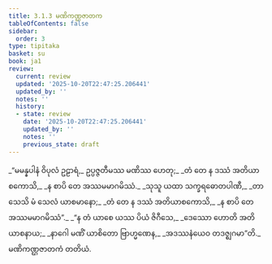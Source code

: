 ```yaml
---
title: 3.1.3 မဏိကဏ္ဌဇာတက
tableOfContents: false
sidebar:
  order: 3
type: tipitaka
basket: su
book: ja1
review:
  current: review
  updated: '2025-10-20T22:47:25.206441'
  updated_by: ''
  notes: ''
  history:
  - state: review
    date: '2025-10-20T22:47:25.206441'
    updated_by: ''
    notes: ''
    previous_state: draft
---
```



<DynamicBreadcrumb />


<ReviewStatus review={frontmatter.review} showDetails={true} />

<HypothesisAnnotation frontmatter={frontmatter} />

<Division number="7" book="ja1" e="ch" v="22" p="71">

<Paragraph number="678" type="verses" book="ja1">
_“မမန္နပါနံ ဝိပုလံ ဥဠာရံ,_  
ဥပ္ပဇ္ဇတီမဿ မဏိဿ ဟေတု;_  
_တံ တေ န ဒဿံ အတိယာစကောသိ,_  
_န စာပိ တေ အဿမမာဂမိဿံ._  

</Paragraph>

</Division>
<Division number="8" book="ja1" e="ch" v="22" p="72">

<Paragraph number="679" type="verses" book="ja1">
_သုသူ ယထာ သက္ခရဓောတပါဏီ,_  
_တာသေသိ မံ သေလံ ယာစမာနော;_  
_တံ တေ န ဒဿံ အတိယာစကောသိ,_  
_န စာပိ တေ အဿမမာဂမိဿံ”._  

</Paragraph>

</Division>
<Division number="9" book="ja1" e="ch" v="22" p="72">

<Paragraph number="680" type="verses" book="ja1">
_“န တံ ယာစေ ယဿ ပိယံ ဇိဂီသေ,_  
_ဒေဿော ဟောတိ အတိယာစနာယ;_  
_နာဂေါ မဏိံ ယာစိတော ဗြာဟ္မဏေန,_  
_အဒဿနံယေဝ တဒဇ္ဈဂမာ”တိ._  


</Paragraph>
</Division>

<Paragraph number="681" type="center" book="ja1">
မဏိကဏ္ဌဇာတကံ တတိယံ.
</Paragraph>